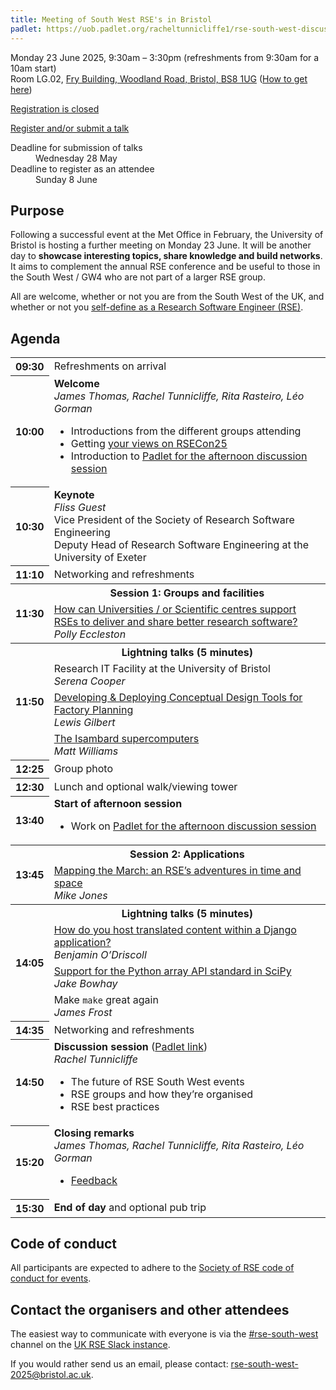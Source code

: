 ```yaml
---
title: Meeting of South West RSE's in Bristol
padlet: https://uob.padlet.org/racheltunnicliffe1/rse-south-west-discussion-esqgnrwbo8d39r4i
---
```


Monday 23 June 2025, 9:30am – 3:30pm (refreshments from 9:30am for a 10am start)<br>
Room LG.02, [Fry Building, Woodland Road, Bristol, BS8 1UG](https://maps.google.com/?q=Fry Building, Woodland Road, Bristol, BS8 1UG) ([How to get here](https://www.bristol.ac.uk/maps/how-to-get-here/))

[Registration is closed](){.btn .disabled}

::: {.content-hidden}
[Register and/or submit a talk](https://forms.office.com/e/1fF8uhB1Tb){.btn .btn-primary}

Deadline for submission of talks
: Wednesday 28 May

Deadline to register as an attendee
: Sunday 8 June
:::

## Purpose

Following a successful event at the Met Office in February, the University of Bristol is hosting a further meeting on Monday 23 June.
It will be another day to **showcase interesting topics, share knowledge and build networks**.
It aims to complement the annual RSE conference and be useful to those in the South West / GW4 who are not part of a larger RSE group.

All are welcome, whether or not you are from the South West of the UK, and whether or not you [self-define as a Research Software Engineer (RSE)](https://society-rse.org/what-is-an-rse/).

## Agenda

<table class="table">
  <tr>
    <th>09:30
    <td>Refreshments on arrival
  <tr>
    <th>10:00
    <td><strong>Welcome</strong><br>
      <em>James Thomas, Rachel Tunnicliffe, Rita Rasteiro, Léo Gorman</em>
      <ul>
        <li>Introductions from the different groups attending
        <li>Getting [your views on RSECon25](https://www.menti.com/al1sj9nvpd1c)
        <li>Introduction to [Padlet for the afternoon discussion session]({{< meta padlet >}})
      </ul>
  <tr>
    <th>10:30
    <td><strong>Keynote</strong><br>
      <em>Fliss Guest</em><br>
      Vice President of the Society of Research Software Engineering<br>
      Deputy Head of Research Software Engineering at the University of Exeter
  <tr>
    <th>11:10
    <td>Networking and refreshments
  <tr>
    <th rowspan="2">11:30
    <th>Session 1: Groups and facilities
  <tr>
    <td>[How can Universities / or Scientific centres support RSEs to deliver and share better research software?](https://padlet.com/pollyeccleston1/rse-sw-how-can-universities-or-scientific-centres-support-rs-eii7qg000a3hxz1z)<br>
      <em>Polly Eccleston</em>
  <tr>
    <th rowspan="4">11:50
    <th>Lightning talks (5 minutes)
  <tr>
    <td>Research IT Facility at the University of Bristol<br>
      <em>Serena Cooper</em>
  <tr>
    <td>[Developing & Deploying Conceptual Design Tools for Factory Planning](meetings/2025-06-23-bristol/talks/Lewis_Gilbert_Developing_Deploying_Conceptual_Design_Tools_for_Factory_Planning.pdf)<br>
      <em>Lewis Gilbert</em>
  <tr>
    <td>[The Isambard supercomputers](meetings/2025-06-23-bristol/talks/Matt_Williams_The_Isambard_supercomputers.pdf)<br>
      <em>Matt Williams</em>
  <tr>
    <th>12:25
    <td>Group photo
  <tr>
    <th>12:30
    <td>Lunch and optional walk/viewing tower
  <tr>
    <th>13:40
    <td><strong>Start of afternoon session</strong>
      <ul>
        <li>Work on [Padlet for the afternoon discussion session]({{< meta padlet >}})
  <tr>
    <th rowspan="2">13:45
    <th>Session 2: Applications
  <tr>
    <td>[Mapping the March: an RSE's adventures in time and space](meetings/2025-06-23-bristol/talks/Mike_Jones_Mapping_the_March_an_RSE's_adventures_in_time_and_space.pdf)<br>
      <em>Mike Jones</em>
  <tr>
    <th rowspan="4">14:05
    <th>Lightning talks (5 minutes)
  <tr>
    <td>[How do you host translated content within a Django application?](meetings/2025-06-23-bristol/talks/Benjamin_O'Driscoll_How_do_you_host_translated_content_within_a_Django_application.pdf)<br>
      <em>Benjamin O'Driscoll</em>
  <tr>
    <td>[Support for the Python array API standard in SciPy](meetings/2025-06-23-bristol/talks/Jake_Bowhay_Support_for_the_Python_array_API_standard_in_SciPy.pdf)<br>
      <em>Jake Bowhay</em>
  <tr>
    <td>Make `make` great again<br>
      <em>James Frost</em>
  <tr>
    <th>14:35
    <td>Networking and refreshments
  <tr>
    <th>14:50
    <td><strong>Discussion session</strong> ([Padlet link]({{< meta padlet >}}))<br>
      <em>Rachel Tunnicliffe</em>
      <ul>
        <li>The future of RSE South West events
        <li>RSE groups and how they're organised
        <li>RSE best practices
      </ul>
  <tr>
    <th>15:20
    <td><strong>Closing remarks</strong><br>
      <em>James Thomas, Rachel Tunnicliffe, Rita Rasteiro, Léo Gorman</em>
      <ul>
        <li>[Feedback](https://www.menti.com/al5imocw83d2)
  <tr>
    <th>15:30
    <td><strong>End of day</strong> and optional pub trip
</table>

## Code of conduct

All participants are expected to adhere to the [Society of RSE code of conduct for events](https://society-rse.org/about/policies/code-of-conduct/).

## Contact the organisers and other attendees

The easiest way to communicate with everyone is via the [#rse-south-west](https://ukrse.slack.com/archives/C085EGAULJ3) channel on the [UK RSE Slack instance](https://ukrse.slack.com/signup?redir=/archives/C085EGAULJ3).

If you would rather send us an email, please contact: <rse-south-west-2025@bristol.ac.uk>.
